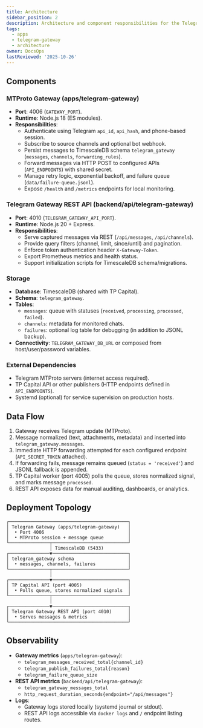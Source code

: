 ```yaml
---
title: Architecture
sidebar_position: 2
description: Architecture and component responsibilities for the Telegram Gateway stack.
tags:
  - apps
  - telegram-gateway
  - architecture
owner: DocsOps
lastReviewed: '2025-10-26'
---
```

## Components

### MTProto Gateway (apps/telegram-gateway)

- **Port**: 4006 (`GATEWAY_PORT`).
- **Runtime**: Node.js 18 (ES modules).
- **Responsibilities**:
  - Authenticate using Telegram `api_id`, `api_hash`, and phone-based session.
  - Subscribe to source channels and optional bot webhook.
  - Persist messages to TimescaleDB schema `telegram_gateway` (`messages`, `channels`, `forwarding_rules`).
  - Forward messages via HTTP POST to configured APIs (`API_ENDPOINTS`) with shared secret.
  - Manage retry logic, exponential backoff, and failure queue (`data/failure-queue.jsonl`).
  - Expose `/health` and `/metrics` endpoints for local monitoring.

### Telegram Gateway REST API (backend/api/telegram-gateway)

- **Port**: 4010 (`TELEGRAM_GATEWAY_API_PORT`).
- **Runtime**: Node.js 20 + Express.
- **Responsibilities**:
  - Serve captured messages via REST (`/api/messages`, `/api/channels`).
  - Provide query filters (channel, limit, since/until) and pagination.
  - Enforce token authentication header `X-Gateway-Token`.
  - Export Prometheus metrics and health status.
  - Support initialization scripts for TimescaleDB schema/migrations.

### Storage

- **Database**: TimescaleDB (shared with TP Capital).
- **Schema**: `telegram_gateway`.
- **Tables**:
  - `messages`: queue with statuses (`received`, `processing`, `processed`, `failed`).
  - `channels`: metadata for monitored chats.
  - `failures`: optional log table for debugging (in addition to JSONL backup).
- **Connectivity**: `TELEGRAM_GATEWAY_DB_URL` or composed from host/user/password variables.

### External Dependencies

- Telegram MTProto servers (internet access required).
- TP Capital API or other publishers (HTTP endpoints defined in `API_ENDPOINTS`).
- Systemd (optional) for service supervision on production hosts.

## Data Flow

1. Gateway receives Telegram update (MTProto).
2. Message normalized (text, attachments, metadata) and inserted into `telegram_gateway.messages`.
3. Immediate HTTP forwarding attempted for each configured endpoint (`API_SECRET_TOKEN` attached).
4. If forwarding fails, message remains queued (`status = 'received'`) and JSONL fallback is appended.
5. TP Capital worker (port 4005) polls the queue, stores normalized signal, and marks message `processed`.
6. REST API exposes data for manual auditing, dashboards, or analytics.

## Deployment Topology

```
┌────────────────────────────────────────────┐
│ Telegram Gateway (apps/telegram-gateway)   │
│  • Port 4006                               │
│  • MTProto session + message queue         │
└───────────────┬────────────────────────────┘
                │ TimescaleDB (5433)
┌───────────────▼────────────────────────────┐
│ telegram_gateway schema                    │
│  • messages, channels, failures            │
└───────────────┬────────────────────────────┘
                │
┌───────────────▼────────────────────────────┐
│ TP Capital API (port 4005)                 │
│  • Polls queue, stores normalized signals  │
└───────────────┬────────────────────────────┘
                │
┌───────────────▼────────────────────────────┐
│ Telegram Gateway REST API (port 4010)      │
│  • Serves messages & metrics               │
└────────────────────────────────────────────┘
```

## Observability

- **Gateway metrics** (`apps/telegram-gateway`):
  - `telegram_messages_received_total{channel_id}`
  - `telegram_publish_failures_total{reason}`
  - `telegram_failure_queue_size`
- **REST API metrics** (`backend/api/telegram-gateway`):
  - `telegram_gateway_messages_total`
  - `http_request_duration_seconds{endpoint="/api/messages"}`
- **Logs**:
  - Gateway logs stored locally (systemd journal or stdout).
  - REST API logs accessible via `docker logs` and `/` endpoint listing routes.
